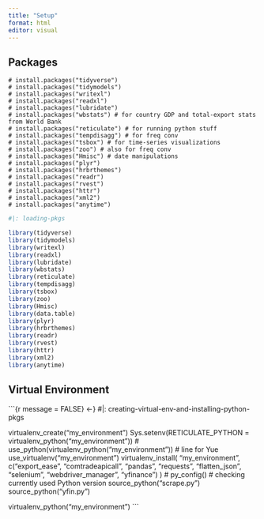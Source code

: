 ```yaml
---
title: "Setup"
format: html
editor: visual
---
```


## Packages

```{}
# install.packages("tidyverse")
# install.packages("tidymodels")
# install.packages("writexl")
# install.packages("readxl")
# install.packages("lubridate")
# install.packages("wbstats") # for country GDP and total-export stats from World Bank
# install.packages("reticulate") # for running python stuff
# install.packages("tempdisagg") # for freq conv
# install.packages("tsbox") # for time-series visualizations
# install.packages("zoo") # also for freq conv
# install.packages("Hmisc") # date manipulations 
# install.packages("plyr")
# install.packages("hrbrthemes")
# install.packages("readr")
# install.packages("rvest")
# install.packages("httr")
# install.packages("xml2")
# install.packages("anytime")
```

```r
#|: loading-pkgs

library(tidyverse) 
library(tidymodels)
library(writexl)
library(readxl)
library(lubridate)
library(wbstats)
library(reticulate)
library(tempdisagg) 
library(tsbox) 
library(zoo)
library(Hmisc)
library(data.table)
library(plyr)
library(hrbrthemes)
library(readr)
library(rvest)
library(httr)
library(xml2)
library(anytime)
```

## Virtual Environment

```{r message = FALSE} <-}
#|: creating-virtual-env-and-installing-python-pkgs

virtualenv_create("my_environment")
Sys.setenv(RETICULATE_PYTHON = virtualenv_python("my_environment"))
# use_python(virtualenv_python("my_environment")) # line for Yue
use_virtualenv("my_environment")
virtualenv_install(
  "my_environment",
  c("export_ease", "comtradeapicall", "pandas", "requests", "flatten_json", "selenium", "webdriver_manager", "yfinance")
)
# py_config() # checking currently used Python version
source_python("scrape.py")
source_python("yfin.py")

virtualenv_python("my_environment")
```
